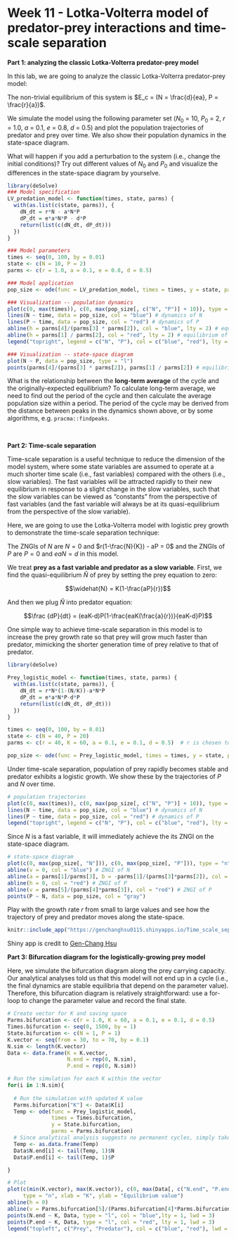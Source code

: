 # Week 11 - Lotka-Volterra model of predator-prey interactions and time-scale separation {.unnumbered}

**Part 1: analyzing the classic Lotka-Volterra predator-prey model**

In this lab, we are going to analyze the classic Lotka-Volterra predator-prey model:

\begin{align*}
\frac {dN}{dt} &= rN-aNP\\
\frac {dP}{dt} &= eaNP-dP
\end{align*}

The non-trivial equilibrium of this system is $E_c = (N = \frac{d}{ea}, P = \frac{r}{a})$.

We simulate the model using the following parameter set ($N_0$ = 10, $P_0$ = 2, $r$ = 1.0, $a$ = 0.1, $e$ = 0.8, $d$ = 0.5) and plot the population trajectories of predator and prey over time. We also show their population dynamics in the state-space diagram.

What will happen if you add a perturbation to the system (i.e., change the initial conditions)? Try out different values of $N_0$ and $P_0$ and visualize the differences in the state-space diagram by yourselve.

```r
library(deSolve)
### Model specification
LV_predation_model <- function(times, state, parms) {
  with(as.list(c(state, parms)), {
    dN_dt = r*N - a*N*P
    dP_dt = e*a*N*P - d*P
    return(list(c(dN_dt, dP_dt)))
  })
}

### Model parameters
times <- seq(0, 100, by = 0.01)
state <- c(N = 10, P = 2)
parms <- c(r = 1.0, a = 0.1, e = 0.8, d = 0.5)

### Model application
pop_size <- ode(func = LV_predation_model, times = times, y = state, parms = parms)

### Visualization -- population dynamics
plot(c(0, max(times)), c(0, max(pop_size[, c("N", "P")] + 10)), type = "n", xlab = "time", ylab = "population size")
lines(N ~ time, data = pop_size, col = "blue") # dynamics of N
lines(P ~ time, data = pop_size, col = "red") # dynamics of P
abline(h = parms[4]/(parms[3] * parms[2]), col = "blue", lty = 2) # equilibrium of N
abline(h = parms[1] / parms[2], col = "red", lty = 2) # equilibrium of P
legend("topright", legend = c("N", "P"), col = c("blue", "red"), lty = 1)

### Visualization -- state-space diagram
plot(N ~ P, data = pop_size, type = "l")
points(parms[4]/(parms[3] * parms[2]), parms[1] / parms[2]) # equilibrium
```

What is the relationship between the **long-term average** of the cycle and the originally-expected equilibrium? To calculate long-term average, we need to find out the period of the cycle and then calculate the average population size within a period. The period of the cycle may be derived from the distance between peaks in the dynamics shown above, or by some algorithms, e.g. `pracma::findpeaks`.

<br>

**Part 2: Time-scale separation**

Time-scale separation is a useful technique to reduce the dimension of the model system, where some state variables are assumed to operate at a much shorter time scale (i.e., fast variables) compared with the others (i.e., slow variables). The fast variables will be attracted rapidly to their new equilibrium in response to a slight change in the slow variables, such that the slow variables can be viewed as "constants" from the perspective of fast variables (and the fast variable will always be at its quasi-equilibrium from the perspective of the slow variable).

Here, we are going to use the Lotka-Volterra model with logistic prey growth to demonstrate the time-scale separation technique:

\begin{align*}
\frac {dN}{dt} &= rN(1-\frac{N}{K})-aNP\\
\frac {dP}{dt} &= eaNP-dP
\end{align*}

The ZNGIs of $N$ are $N = 0$ and $r(1-\frac{N}{K}) - aP = 0$ and the ZNGIs of $P$ are $P = 0$ and $eaN = d$ in this model.

We treat **prey as a fast variable and predator as a slow variable**. First, we find the quasi-equilibrium $\widehat{N}$ of prey by setting the prey equation to zero:

$$\widehat{N} = K(1-\frac{aP}{r})$$

And then we plug $\widehat{N}$ into predator equation:

$$\frac {dP}{dt} = (eaK-d)P(1-\frac{eaK(\frac{a}{r})}{eaK-d}P)$$

One simple way to achieve time-scale separation in this model is to increase the prey growth rate so that prey will grow much faster than predator, mimicking the shorter generation time of prey relative to that of predator.

```r
library(deSolve)

Prey_logistic_model <- function(times, state, parms) {
  with(as.list(c(state, parms)), {
    dN_dt = r*N*(1-(N/K))-a*N*P
    dP_dt = e*a*N*P-d*P
    return(list(c(dN_dt, dP_dt)))
  })
}

times <- seq(0, 100, by = 0.01)
state <- c(N = 40, P = 20)
parms <- c(r = 40, K = 60, a = 0.1, e = 0.1, d = 0.5)  # r is chosen to be sufficiently large for time-scale separation

pop_size <- ode(func = Prey_logistic_model, times = times, y = state, parms = parms)
```

Under time-scale separation, population of prey rapidly becomes stable and predator exhibits a logistic growth. We show these by the trajectories of $P$ and $N$ over time.

```r
# population trajectories
plot(c(0, max(times)), c(0, max(pop_size[, c("N", "P")] + 10)), type = "n", xlab = "time", ylab = "population size")
lines(N ~ time, data = pop_size, col = "blue") # dynamics of N
lines(P ~ time, data = pop_size, col = "red") # dynamics of P
legend("topright", legend = c("N", "P"), col = c("blue", "red"), lty = 1)
```

Since $N$ is a fast variable, it will immediately achieve the its ZNGI on the state-space diagram.

```r
# state-space diagram
plot(c(0, max(pop_size[, "N"])), c(0, max(pop_size[, "P"])), type = "n", xlab = "N", ylab = "P")
abline(v = 0, col = "blue") # ZNGI of N
abline(a = parms[1]/parms[3], b = -parms[1]/(parms[3]*parms[2]), col = "blue") # ZNGI of N
abline(h = 0, col = "red") # ZNGI of P
abline(v = parms[5]/(parms[4]*parms[3]), col = "red") # ZNGI of P
points(P ~ N, data = pop_size, col = "gray")

```

Play with the growth rate $r$ from small to large values and see how the trajectory of prey and predator moves along the state-space.

```r
knitr::include_app("https://genchanghsu0115.shinyapps.io/Time_scale_sep_shinyapp/", height = "700px")
```

Shiny app is credit to [Gen-Chang Hsu](https://genchanghsu.github.io/index.html)

**Part 3: Bifurcation diagram for the logistically-growing prey model**

Here, we simulate the bifurcation diagram along the prey carrying capacity. Our analytical analyses told us that this model will not end up in a cycle (i.e., the final dynamics are stable equilibria that depend on the parameter value). Therefore, this bifurcation diagram is relatively straightforward: use a for-loop to change the parameter value and record the final state.

```r
# Create vector for K and saving space
Parms.bifurcation <- c(r = 1.0, K = 60, a = 0.1, e = 0.1, d = 0.5)
Times.bifurcation <- seq(0, 1500, by = 1)
State.bifurcation <- c(N = 1, P = 1)
K.vector <- seq(from = 30, to = 70, by = 0.1)
N.sim <- length(K.vector)
Data <- data.frame(K = K.vector,
                   N.end = rep(0, N.sim),
                   P.end = rep(0, N.sim))

# Run the simulation for each K within the vector
for(i in 1:N.sim){
  
  # Run the simulation with updated K value
  Parms.bifurcation["K"] <- Data$K[i]
  Temp <- ode(func = Prey_logistic_model,
              times = Times.bifurcation,
              y = State.bifurcation,
              parms = Parms.bifurcation)
  # Since analytical analysis suggests no permanent cycles, simply take last point
  Temp <- as.data.frame(Temp)
  Data$N.end[i] <- tail(Temp, 1)$N
  Data$P.end[i] <- tail(Temp, 1)$P

}

# Plot
plot(c(min(K.vector), max(K.vector)), c(0, max(Data[, c("N.end", "P.end")]) * 1.2),
     type = "n", xlab = "K", ylab = "Equilibrium value")
abline(h = 0)
abline(v = Parms.bifurcation[5]/(Parms.bifurcation[4]*Parms.bifurcation[3]), col="grey", lty = 2, lwd = 3)
points(N.end ~ K, Data, type = "l", col = "blue",lty = 1, lwd = 3)
points(P.end ~ K, Data, type = "l", col = "red", lty = 1, lwd = 3)
legend("topleft", c("Prey", "Predator"), col = c("blue", "red"), lwd = 3, lty = 1, bty = "n")
```

